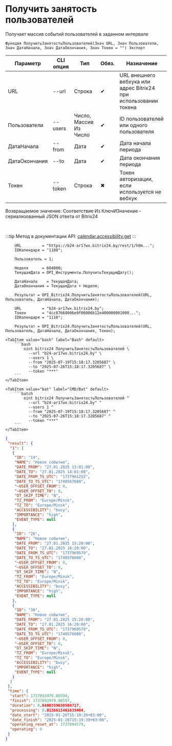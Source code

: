 ﻿---
sidebar_position: 5
description: Получить занятость пользователей и другие функции для работы с Bitrix24 в Открытом пакете интеграций - бесплатной open-source библиотеке интеграций для 1С:Предприятие 8, OneScript и CLI
keywords: [1C, 1С, 1С:Предприятие, 1С:Предприятие 8.3, API, Интеграция, Сервисы, Обмен, OneScript, CLI, Bitrix24]
---


# Получить занятость пользователей
 Получает массив событий пользователей в заданном интервале



`Функция ПолучитьЗанятостьПользователей(Знач URL, Знач Пользователи, Знач ДатаНачала, Знач ДатаОкончания, Знач Токен = "") Экспорт`

  | Параметр | CLI опция | Тип | Обяз. | Назначение |
  |-|-|-|-|-|
  | URL | --url | Строка | &#x2714; | URL внешнего вебхука или адрес Bitrix24 при использовании токена |
  | Пользователи | --users | Число, Массив Из Число | &#x2714; | ID пользователей или одного пользователя |
  | ДатаНачала | --from | Дата | &#x2714; | Дата начала периода |
  | ДатаОкончания | --to | Дата | &#x2714; | Дата окончания периода |
  | Токен | --token | Строка | &#x2716; | Токен авторизации, если используется не вебхук |

  
  Возвращаемое значение:   Соответствие Из КлючИЗначение - сериализованный JSON ответа от Bitrix24

<br/>

:::tip
Метод в документации API: [calendar.accessibility.get](https://apidocs.bitrix24.ru/api-reference/calendar/calendar-accessibility-get.html)
:::
<br/>



```bsl title="Пример использования для 1С:Предприятие/OneScript"
    URL         = "https://b24-ar17wx.bitrix24.by/rest/1/h0m...";
    IDКалендаря = "1108";

    Пользователь = 1;

    Неделя      = 604800;
    ТекущаяДата = OPI_Инструменты.ПолучитьТекущуюДату();

    ДатаНачала    = ТекущаяДата;
    ДатаОкончания = ТекущаяДата + Неделя;

    Результат = OPI_Bitrix24.ПолучитьЗанятостьПользователей(URL, Пользователь, ДатаНачала, ДатаОкончания);

    URL         = "b24-ar17wx.bitrix24.by";
    Токен       = "4cc87668006e9f06006b12e400000001000...";
    IDКалендаря = "1110";

    Результат = OPI_Bitrix24.ПолучитьЗанятостьПользователей(URL, Пользователь, ДатаНачала, ДатаОкончания, Токен);
```
    

 <Tabs>
  
    <TabItem value="bash" label="Bash" default>
        ```bash
            oint bitrix24 ПолучитьЗанятостьПользователей \
              --url "b24-ar17wx.bitrix24.by" \
              --users 1 \
              --from "2025-07-19T15:18:17.3205687" \
              --to "2025-07-26T15:18:17.3205687" \
              --token "***"
        ```
    </TabItem>
  
    <TabItem value="bat" label="CMD/Bat" default>
        ```batch
            oint bitrix24 ПолучитьЗанятостьПользователей ^
              --url "b24-ar17wx.bitrix24.by" ^
              --users 1 ^
              --from "2025-07-19T15:18:17.3205687" ^
              --to "2025-07-26T15:18:17.3205687" ^
              --token "***"
        ```
    </TabItem>
</Tabs>


```json title="Результат"
{
 "result": {
  "1": [
   {
    "ID": "14",
    "NAME": "Новое событие",
    "DATE_FROM": "27.01.2025 13:01:00",
    "DATE_TO": "27.01.2025 14:01:00",
    "DATE_FROM_TS_UTC": "1737961252",
    "DATE_TO_TS_UTC": "1740567660",
    "~USER_OFFSET_FROM": 0,
    "~USER_OFFSET_TO": 0,
    "DT_SKIP_TIME": "N",
    "TZ_FROM": "Europe/Minsk",
    "TZ_TO": "Europe/Minsk",
    "ACCESSIBILITY": "busy",
    "IMPORTANCE": "high",
    "EVENT_TYPE": null
   },
   {
    "ID": "26",
    "NAME": "Новое событие",
    "DATE_FROM": "27.01.2025 15:20:00",
    "DATE_TO": "27.01.2025 16:20:00",
    "DATE_FROM_TS_UTC": "1737969579",
    "DATE_TO_TS_UTC": "1740576000",
    "~USER_OFFSET_FROM": 0,
    "~USER_OFFSET_TO": 0,
    "DT_SKIP_TIME": "N",
    "TZ_FROM": "Europe/Minsk",
    "TZ_TO": "Europe/Minsk",
    "ACCESSIBILITY": "busy",
    "IMPORTANCE": "high",
    "EVENT_TYPE": null
   },
   {
    "ID": "30",
    "NAME": "Новое событие",
    "DATE_FROM": "27.01.2025 15:20:00",
    "DATE_TO": "27.01.2025 16:20:00",
    "DATE_FROM_TS_UTC": "1737969579",
    "DATE_TO_TS_UTC": "1740576000",
    "~USER_OFFSET_FROM": 0,
    "~USER_OFFSET_TO": 0,
    "DT_SKIP_TIME": "N",
    "TZ_FROM": "Europe/Minsk",
    "TZ_TO": "Europe/Minsk",
    "ACCESSIBILITY": "busy",
    "IMPORTANCE": "high",
    "EVENT_TYPE": null
   }
  ]
 },
 "time": {
  "start": 1737893979.86594,
  "finish": 1737893979.90597,
  "duration": 0.0400359630584717,
  "processing": 0.0136611461639404,
  "date_start": "2025-01-26T15:19:39+03:00",
  "date_finish": "2025-01-26T15:19:39+03:00",
  "operating_reset_at": 1737894579,
  "operating": 0
 }
}
```
